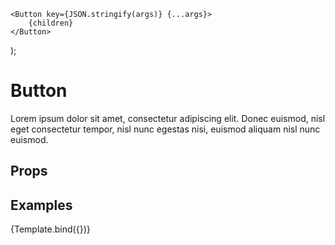 
<Meta title="UI/Button" component={Button} />

    <Button key={JSON.stringify(args)} {...args}>
        {children}
    </Button>
);

# Button

Lorem ipsum dolor sit amet, consectetur adipiscing elit. Donec euismod, nisl eget consectetur tempor, nisl nunc egestas nisi, euismod aliquam nisl nunc euismod.

## Props

<ArgsTable story="Default" />

## Examples

<Canvas>
    <Story
        name="Default"
        argTypes={{
            variant: {
                options: ['primary', 'secondary'],
                control: { type: 'radio' },
            },
        }}
        args={{
            children: 'Hello World',
            variant: 'primary',
        }}
    >
        {Template.bind({})}
    </Story>
</Canvas>
